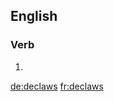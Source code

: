 ==English==

===Verb===
{{head|en}}

# {{en-third-person singular of|declaw}}

[[de:declaws]]
[[fr:declaws]]